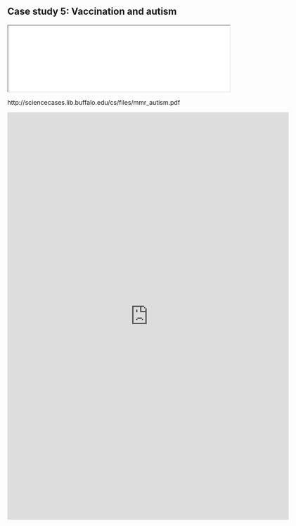 ## Case study 5: Vaccination and autism {#case-5}


:::{.case data-latex=""}
<iframe src="./pdf/5-mmr_autism.pdf" width="100%"></iframe>
:::

http://sciencecases.lib.buffalo.edu/cs/files/mmr_autism.pdf

:::{.case data-latex=""}
<iframe src="https://docs.google.com/forms/d/e/1FAIpQLSdQQGaU6BC3Js8rmIhLmq5JH7PWibN_6366ZivKUsSDx9O1XQ/viewform?embedded=true" width="640" height="927" frameborder="0" marginheight="0" marginwidth="0">Loading…</iframe>
:::